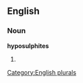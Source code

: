 
==English==

===Noun===
'''hyposulphites'''

# {{plural of|[[hyposulphite]]}}

[[Category:English plurals]]